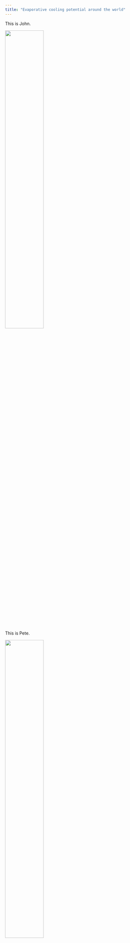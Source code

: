---
title: "Evaporative cooling potential around the world"
---

This is John.

<img src="files/john.jpg" style="width:50%">

This is Pete.

<img src="files/pete.jpg" style="width:50%">

They are brothers!

<img src="files/brother_kitties.jpg" style="width:50%">